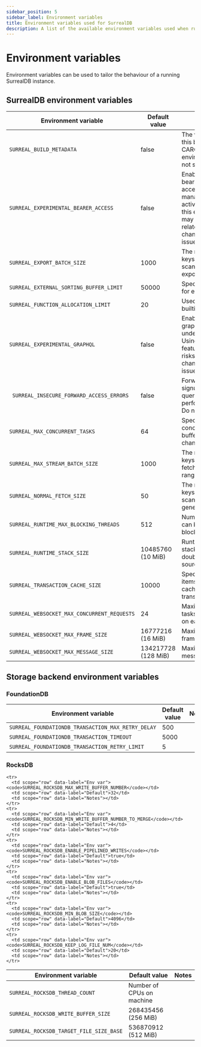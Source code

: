 ```yaml
---
sidebar_position: 5
sidebar_label: Environment variables
title: Environment variables used for SurrealDB
description: A list of the available environment variables used when running SurrealDB.
---
```


# Environment variables

Environment variables can be used to tailor the behaviour of a running SurrealDB instance.

## SurrealDB environment variables

<table>
  <thead>
    <tr>
      <th scope="col">Environment variable</th>
      <th scope="col">Default value</th>
      <th scope="col">Notes</th>
    </tr>
  </thead>
  <tbody>
    <tr>
      <td scope="row" data-label="Env var"><code>SURREAL_BUILD_METADATA</code></td>
      <td scope="row" data-label="Default">false</td>
      <td scope="row" data-label="Notes">The version identifier of this build. Defaults to the CARGO_PKG_VERSION environment variable if not specified.</td>
    </tr>
    <tr>
      <td scope="row" data-label="Env var"><code>SURREAL_EXPERIMENTAL_BEARER_ACCESS</code></td>
      <td scope="row" data-label="Default">false</td>
      <td scope="row" data-label="Notes">Enable experimental bearer access and stateful access grant management. Still under active development. Using this experimental feature may introduce risks related to breaking changes and security issues.</td>
    </tr>
    <tr>
      <td scope="row" data-label="Env var"><code>SURREAL_EXPORT_BATCH_SIZE</code></td>
      <td scope="row" data-label="Default">1000</td>
      <td scope="row" data-label="Notes">The maximum number of keys that should be scanned at once for export queries.</td>
    </tr>
    <tr>
      <td scope="row" data-label="Env var"><code>SURREAL_EXTERNAL_SORTING_BUFFER_LIMIT</code></td>
      <td scope="row" data-label="Default">50000</td>
      <td scope="row" data-label="Notes">Specifies the buffer limit for external sorting.</td>
    </tr>
    <tr>
      <td scope="row" data-label="Env var"><code>SURREAL_FUNCTION_ALLOCATION_LIMIT</code></td>
      <td scope="row" data-label="Default">20</td>
      <td scope="row" data-label="Notes">Used to limit allocation for builtin functions.</td>
    </tr>
    <tr>
      <td scope="row" data-label="Env var"><code>SURREAL_EXPERIMENTAL_GRAPHQL</code></td>
      <td scope="row" data-label="Default">false</td>
      <td scope="row" data-label="Notes">Enables experimental graphql integration. Still under active development. Using this experimental feature may introduce risks related to breaking changes and security issues.</td>
    </tr>
    <tr>
      <td scope="row" data-label="Env var"><code> SURREAL_INSECURE_FORWARD_ACCESS_ERRORS </code></td>
      <td scope="row" data-label="Default">false</td>
      <td scope="row" data-label="Notes">Forward all signup/signin/authenticate query errors to a client performing authentication. Do not use in production.</td>
    </tr>
    <tr>
      <td scope="row" data-label="Env var"><code>SURREAL_MAX_CONCURRENT_TASKS</code></td>
      <td scope="row" data-label="Default">64</td>
      <td scope="row" data-label="Notes">Specifies how many concurrent jobs can be buffered in the worker channel.</td>
    </tr>
    <tr>
      <td scope="row" data-label="Env var"><code>SURREAL_MAX_STREAM_BATCH_SIZE</code></td>
      <td scope="row" data-label="Default">1000</td>
      <td scope="row" data-label="Notes">The maximum number of keys that should be fetched when streaming range scans in a Scanner.</td>
    </tr>
    <tr>
      <td scope="row" data-label="Env var"><code>SURREAL_NORMAL_FETCH_SIZE</code></td>
      <td scope="row" data-label="Default">50</td>
      <td scope="row" data-label="Notes">The maximum number of keys that should be scanned at once in general queries.</td>
    </tr>
    <tr>
      <td scope="row" data-label="Env var"><code>SURREAL_RUNTIME_MAX_BLOCKING_THREADS</code></td>
      <td scope="row" data-label="Default">512</td>
      <td scope="row" data-label="Notes">Number of threads which can be started for blocking operations.</td>
    </tr>
    <tr>
      <td scope="row" data-label="Env var"><code>SURREAL_RUNTIME_STACK_SIZE</code></td>
      <td scope="row" data-label="Default">10485760 (10 MiB)</td>
      <td scope="row" data-label="Notes">Runtime thread memory stack size. Stack size is doubled if compiled from source in Debug mode.</td>
    </tr>
    <tr>
      <td scope="row" data-label="Env var"><code>SURREAL_TRANSACTION_CACHE_SIZE</code></td>
      <td scope="row" data-label="Default">10000</td>
      <td scope="row" data-label="Notes">Specifies the number of items which can be cached within a single transaction.</td>
    </tr>
    <tr>
      <td scope="row" data-label="Env var"><code>SURREAL_WEBSOCKET_MAX_CONCURRENT_REQUESTS</code></td>
      <td scope="row" data-label="Default">24</td>
      <td scope="row" data-label="Notes">Maximum concurrent tasks that can be handled on each WebSocket.</td>
    </tr>
    <tr>
      <td scope="row" data-label="Env var"><code>SURREAL_WEBSOCKET_MAX_FRAME_SIZE</code></td>
      <td scope="row" data-label="Default">16777216 (16 MiB)</td>
      <td scope="row" data-label="Notes">Maximum WebSocket frame size.</td>
    </tr>
    <tr>
      <td scope="row" data-label="Env var"><code>SURREAL_WEBSOCKET_MAX_MESSAGE_SIZE</code></td>
      <td scope="row" data-label="Default">134217728 (128 MiB)</td>
      <td scope="row" data-label="Notes">Maximum WebSocket message size.</td>
    </tr>
  </tbody>
</table>


## Storage backend environment variables

### FoundationDB

<table>
  <thead>
    <tr>
      <th scope="col">Environment variable</th>
      <th scope="col">Default value</th>
      <th scope="col">Notes</th>
    </tr>
  </thead>
  <tbody>
    <tr>
      <td scope="row" data-label="Env var"><code>SURREAL_FOUNDATIONDB_TRANSACTION_MAX_RETRY_DELAY</code></td>
      <td scope="row" data-label="Default">500</td>
      <td scope="row" data-label="Notes"></td>
    </tr>
    <tr>
      <td scope="row" data-label="Env var"><code>SURREAL_FOUNDATIONDB_TRANSACTION_TIMEOUT</code></td>
      <td scope="row" data-label="Default">5000</td>
      <td scope="row" data-label="Notes"></td>
    </tr>
    <tr>
      <td scope="row" data-label="Env var"><code>SURREAL_FOUNDATIONDB_TRANSACTION_RETRY_LIMIT</code></td>
      <td scope="row" data-label="Default">5</td>
      <td scope="row" data-label="Notes"></td>
    </tr>
  </tbody>
</table>


### RocksDB

<table>
  <thead>
    <tr>
      <th scope="col">Environment variable</th>
      <th scope="col">Default value</th>
      <th scope="col">Notes</th>
    </tr>
  </thead>
  <tbody>
    <tr>
      <td scope="row" data-label="Env var"><code>SURREAL_ROCKSDB_THREAD_COUNT</code></td>
      <td scope="row" data-label="Default">Number of CPUs on machine</td>
      <td scope="row" data-label="Notes"></td>
    </tr>
    <tr>
      <td scope="row" data-label="Env var"><code>SURREAL_ROCKSDB_WRITE_BUFFER_SIZE</code></td>
      <td scope="row" data-label="Default">268435456 (256 MiB)</td>
      <td scope="row" data-label="Notes"></td>
    </tr>
    <tr>
      <td scope="row" data-label="Env var"><code>SURREAL_ROCKSDB_TARGET_FILE_SIZE_BASE</code></td>
      <td scope="row" data-label="Default">536870912 (512 MiB)</td>
      <td scope="row" data-label="Notes"></td>
    </tr>

    <tr>
      <td scope="row" data-label="Env var"><code>SURREAL_ROCKSDB_MAX_WRITE_BUFFER_NUMBER</code></td>
      <td scope="row" data-label="Default">32</td>
      <td scope="row" data-label="Notes"></td>
    </tr>
    <tr>
      <td scope="row" data-label="Env var"><code>SURREAL_ROCKSDB_MIN_WRITE_BUFFER_NUMBER_TO_MERGE</code></td>
      <td scope="row" data-label="Default">4</td>
      <td scope="row" data-label="Notes"></td>
    </tr>
    <tr>
      <td scope="row" data-label="Env var"><code>SURREAL_ROCKSDB_ENABLE_PIPELINED_WRITES</code></td>
      <td scope="row" data-label="Default">true</td>
      <td scope="row" data-label="Notes"></td>
    </tr>
    <tr>
      <td scope="row" data-label="Env var"><code>SURREAL_ROCKSDB_ENABLE_BLOB_FILES</code></td>
      <td scope="row" data-label="Default">true</td>
      <td scope="row" data-label="Notes"></td>
    </tr>
    <tr>
      <td scope="row" data-label="Env var"><code>SURREAL_ROCKSDB_MIN_BLOB_SIZE</code></td>
      <td scope="row" data-label="Default">4096</td>
      <td scope="row" data-label="Notes"></td>
    </tr>
    <tr>
      <td scope="row" data-label="Env var"><code>SURREAL_ROCKSDB_KEEP_LOG_FILE_NUM</code></td>
      <td scope="row" data-label="Default">20</td>
      <td scope="row" data-label="Notes"></td>
    </tr>
  </tbody>
</table>